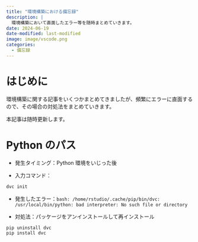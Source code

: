```yaml
---
title: "環境構築における備忘録"
description: |
  環境構築において直面したエラー等を随時まとめていきます。
date: 2024-06-19
date-modified: last-modified
image: image/vscode.png
categories: 
  - 備忘録
---
```


# はじめに

環境構築に関する記事をいくつかまとめてきましたが、頻繁にエラーに直面するので、その場合の対処法をまとめていきます。

本記事は随時更新します。

# Python のパス

- 発生タイミング：Python 環境をいじった後

- 入力コマンド：

```.sh
dvc init
```

- 発生したエラー：`bash: /home/rstudio/.cache/pip/bin/dvc: /usr/local/bin/python: bad interpreter: No such file or directory`

- 対処法：パッケージをアンインストールして再インストール

```.sh
pip uninstall dvc
pip install dvc
```



